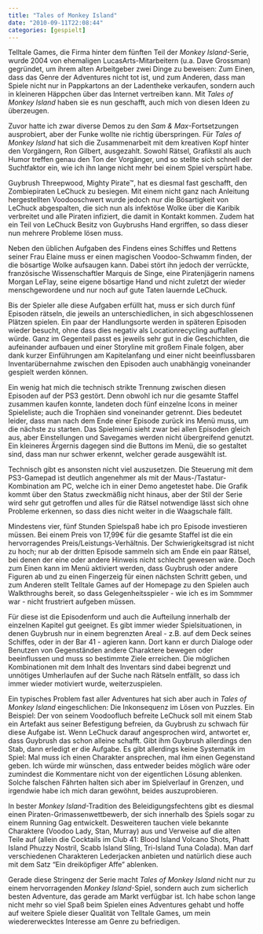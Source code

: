 ```yaml
---
title: "Tales of Monkey Island"
date: "2010-09-11T22:08:44"
categories: [gespielt]
---
```


Telltale Games, die Firma hinter dem fünften Teil der *Monkey Island*-Serie, wurde 2004 von ehemaligen LucasArts-Mitarbeitern (u.a. Dave Grossman) gegründet, um ihrem alten Arbeitgeber zwei Dinge zu beweisen: Zum Einen, dass das Genre der Adventures nicht tot ist, und zum Anderen, dass man Spiele nicht nur in Pappkartons an der Ladentheke verkaufen, sondern auch in kleineren Häppchen über das Internet vertreiben kann. Mit *Tales of Monkey Island* haben sie es nun geschafft, auch mich von diesen Ideen zu überzeugen.

Zuvor hatte ich zwar diverse Demos zu den *Sam & Max*-Fortsetzungen ausprobiert, aber der Funke wollte nie richtig überspringen. Für *Tales of Monkey Island* hat sich die Zusammenarbeit mit dem kreativen Kopf hinter den Vorgängern, Ron Gilbert, ausgezahlt. Sowohl Rätsel, Grafikstil als auch Humor treffen genau den Ton der Vorgänger, und so stellte sich schnell der Suchtfaktor ein, wie ich ihn lange nicht mehr bei einem Spiel verspürt habe.

Guybrush Threepwood, Mighty Pirate™, hat es diesmal fast geschafft, den Zombiepiraten LeChuck zu besiegen. Mit einem nicht ganz nach Anleitung hergestellten Voodooschwert wurde jedoch nur die Bösartigkeit von LeChuck abgespalten, die sich nun als infektöse Wolke über die Karibik verbreitet und alle Piraten infiziert, die damit in Kontakt kommen. Zudem hat ein Teil von LeChuck Besitz von Guybrushs Hand ergriffen, so dass dieser nun mehrere Probleme lösen muss.

Neben den üblichen Aufgaben des Findens eines Schiffes und Rettens seiner Frau Elaine muss er einen magischen Voodoo-Schwamm finden, der die bösartige Wolke aufsaugen kann. Dabei stört ihn jedoch der verrückte, französische Wissenschaftler Marquis de Singe, eine Piratenjägerin namens Morgan LeFlay, seine eigene bösartige Hand und nicht zuletzt der wieder menschgewordene und nur noch auf gute Taten lauernde LeChuck.

Bis der Spieler alle diese Aufgaben erfüllt hat, muss er sich durch fünf Episoden rätseln, die jeweils an unterschiedlichen, in sich abgeschlossenen Plätzen spielen. Ein paar der Handlungsorte werden in späteren Episoden wieder besucht, ohne dass dies negativ als Locationrecycling auffallen würde. Ganz im Gegenteil passt es jeweils sehr gut in die Geschichten, die aufeinander aufbauen und einer Storyline mit großem Finale folgen, aber dank kurzer Einführungen am Kapitelanfang und einer nicht beeinflussbaren Inventarübernahme zwischen den Episoden auch unabhängig voneinander gespielt werden können.

Ein wenig hat mich die technisch strikte Trennung zwischen diesen Episoden auf der PS3 gestört. Denn obwohl ich nur die gesamte Staffel zusammen kaufen konnte, landeten doch fünf einzelne Icons in meiner Spieleliste; auch die Trophäen sind voneinander getrennt. Dies bedeutet leider, dass man nach dem Ende einer Episode zurück ins Menü muss, um die nächste zu starten. Das Spielmenü sieht zwar bei allen Episoden gleich aus, aber Einstellungen und Savegames werden nicht übergreifend genutzt. Ein kleineres Ärgernis dagegen sind die Buttons im Menü, die so gestaltet sind, dass man nur schwer erkennt, welcher gerade ausgewählt ist.

Technisch gibt es ansonsten nicht viel auszusetzen. Die Steuerung mit dem PS3-Gamepad ist deutlich angenehmer als mit der Maus-/Tastatur-Kombination am PC, welche ich in einer Demo angetestet habe. Die Grafik kommt über den Status zweckmäßig nicht hinaus, aber der Stil der Serie wird sehr gut getroffen und alles für die Rätsel notwendige lässt sich ohne Probleme erkennen, so dass dies nicht weiter in die Waagschale fällt. 

Mindestens vier, fünf Stunden Spielspaß habe ich pro Episode investieren müssen. Bei einem Preis von 17,99€ für die gesamte Staffel ist die ein hervorragendes Preis/Leistungs-Verhältnis. Der Schwierigkeitsgrad ist nicht zu hoch; nur ab der dritten Episode sammeln sich am Ende ein paar Rätsel, bei denen der eine oder andere Hinweis nicht schlecht gewesen wäre. Doch zum Einen kann im Menü aktiviert werden, dass Guybrush oder andere Figuren ab und zu einen Fingerzeig für einen nächsten Schritt geben, und zum Anderen stellt Telltale Games auf der Homepage zu den Spielen auch Walkthroughs bereit, so dass Gelegenheitsspieler - wie ich es im Sommmer war - nicht frustriert aufgeben müssen.

Für diese ist die Episodenform und auch die Aufteilung innerhalb der einzelnen Kapitel gut geeignet. Es gibt immer wieder Spielsituationen, in denen Guybrush nur in einem begrenzten Areal - z.B. auf dem Deck seines Schiffes, oder in der Bar 41 - agieren kann. Dort kann er durch Dialoge oder Benutzen von Gegenständen andere Charaktere bewegen oder beeinflussen und muss so bestimmte Ziele erreichen. Die möglichen Kombinationen mit dem Inhalt des Inventars sind dabei begrenzt und unnötiges Umherlaufen auf der Suche nach Rätseln entfällt, so dass ich immer wieder motiviert wurde, weiterzuspielen.

Ein typisches Problem fast aller Adventures hat sich aber auch in *Tales of Monkey Island* eingeschlichen: Die Inkonsequenz im Lösen von Puzzles. Ein Beispiel: Der von seinem Voodoofluch befreite LeChuck soll mit einem Stab ein Artefakt aus seiner Befestigung befreien, da Guybrush zu schwach für diese Aufgabe ist. Wenn LeChuck darauf angesprochen wird, antwortet er, dass Guybrush das schon alleine schafft. Gibt ihm Guybrush allerdings den Stab, dann erledigt er die Aufgabe. Es gibt allerdings keine Systematik im Spiel: Mal muss ich einen Charakter ansprechen, mal ihm einen Gegenstand geben. Ich würde mir wünschen, dass entweder beides möglich wäre oder zumindest die Kommentare nicht von der eigentlichen Lösung ablenken. Solche falschen Fährten halten sich aber im Spielverlauf in Grenzen, und irgendwie habe ich mich daran gewöhnt, beides auszuprobieren.

In bester *Monkey Island*-Tradition des Beleidigungsfechtens gibt es diesmal einen Piraten-Grimassenwettbewerb, der sich innerhalb des Spiels sogar zu einem Running Gag entwickelt. Desweiteren tauchen viele bekannte Charaktere (Voodoo Lady, Stan, Murray) aus und Verweise auf die alten Teile auf (allein die Cocktails im Club 41: Blood Island Volcano Shots, Phatt Island Phuzzy Nostril, Scabb Island Sling, Tri-Island Tuna Colada). Man darf verschiedenen Charakteren Lederjacken anbieten und natürlich diese auch mit dem Satz "Ein dreiköpfiger Affe" ablenken.

Gerade diese Stringenz der Serie macht *Tales of Monkey Island* nicht nur zu einem hervorragenden *Monkey Island*-Spiel, sondern auch zum sicherlich besten Adventure, das gerade am Markt verfügbar ist. Ich habe schon lange nicht mehr so viel Spaß beim Spielen eines Adventures gehabt und hoffe auf weitere Spiele dieser Qualität von Telltale Games, um mein wiedererwecktes Interesse am Genre zu befriedigen.
